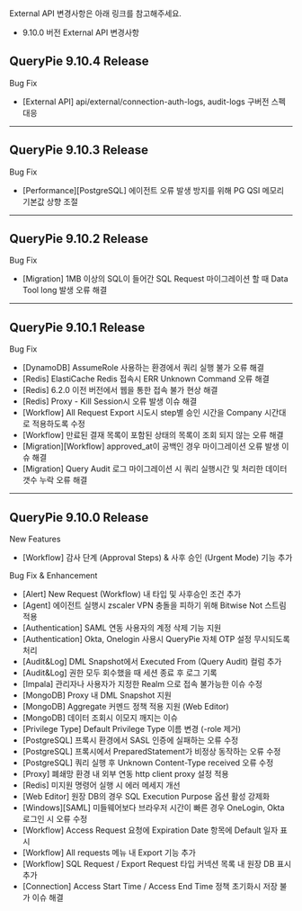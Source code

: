 
<Callout type="info">
External API 변경사항은 아래 링크를 참고해주세요. 
</Callout>

* 9.10.0 버전 External API 변경사항

## QueryPie 9.10.4 Release
Bug Fix

* [External API] api/external/connection-auth-logs, audit-logs 구버전 스펙 대응

---

## QueryPie 9.10.3 Release
Bug Fix

* [Performance][PostgreSQL] 에이전트 오류 발생 방지를 위해 PG QSI 메모리 기본값 상향 조절

---

## QueryPie 9.10.2 Release
Bug Fix

* [Migration] 1MB 이상의 SQL이 들어간 SQL Request 마이그레이션 할 때 Data Tool long 발생 오류 해결

---

## QueryPie 9.10.1 Release
Bug Fix

* [DynamoDB] AssumeRole 사용하는 환경에서 쿼리 실행 불가 오류 해결
* [Redis] ElastiCache Redis 접속시 ERR Unknown Command 오류 해결
* [Redis] 6.2.0 이전 버전에서 웹을 통한 접속 불가 현상 해결
* [Redis] Proxy - Kill Session시 오류 발생 이슈 해결
* [Workflow] All Request Export 시도시 step별 승인 시간을 Company 시간대로 적용하도록 수정
* [Workflow] 만료된 결재 목록이 포함된 상태의 목록이 조회 되지 않는 오류 해결
* [Migration][Workflow] approved_at이 공백인 경우 마이그레이션 오류 발생 이슈 해결
* [Migration] Query Audit 로그 마이그레이션 시 쿼리 실행시간 및 처리한 데이터 갯수 누락 오류 해결

---

## QueryPie 9.10.0 Release
New Features

* [Workflow] 감사 단계 (Approval Steps) & 사후 승인 (Urgent Mode) 기능 추가

Bug Fix & Enhancement

* [Alert] New Request (Workflow) 내 타입 및 사후승인 조건 추가
* [Agent] 에이전트 실행시 zscaler VPN 충돌을 피하기 위해 Bitwise Not 스트림 적용
* [Authentication] SAML 연동 사용자의 계정 삭제 기능 지원
* [Authentication] Okta, Onelogin 사용시 QueryPie 자체 OTP 설정 무시되도록 처리
* [Audit&Log] DML Snapshot에서 Executed From (Query Audit) 컬럼 추가
* [Audit&Log] 권한 모두 회수했을 때 세션 종료 후 로그 기록
* [Impala] 관리자나 사용자가 지정한 Realm 으로 접속 불가능한 이슈 수정
* [MongoDB] Proxy 내 DML Snapshot 지원
* [MongoDB] Aggregate 커멘드 정책 적용 지원 (Web Editor)
* [MongoDB] 데이터 조회시 이모지 깨지는 이슈
* [Privilege Type] Default Privilege Type 이름 변경 (-role 제거)
* [PostgreSQL] 프록시 환경에서 SASL 인증에 실패하는 오류 수정
* [PostgreSQL] 프록시에서 PreparedStatement가 비정상 동작하는 오류 수정
* [PostgreSQL] 쿼리 실행 후 Unknown Content-Type received 오류 수정
* [Proxy] 폐쇄망 환경 내 외부 연동 http client proxy 설정 적용
* [Redis] 미지원 명령어 실행 시 에러 메세지 개선
* [Web Editor] 원장 DB의 경우 SQL Execution Purpose 옵션 활성 강제화
* [Windows][SAML] 미들웨어보다 브라우저 시간이 빠른 경우 OneLogin, Okta 로그인 시 오류 수정
* [Workflow] Access Request 요청에 Expiration Date 항목에 Default 일자 표시
* [Workflow] All requests 메뉴 내 Export 기능 추가
* [Workflow] SQL Request / Export Request 타입 커넥션 목록 내 원장 DB 표시 추가
* [Connection] Access Start Time / Access End Time 정책 초기화시 저장 불가 이슈 해결

